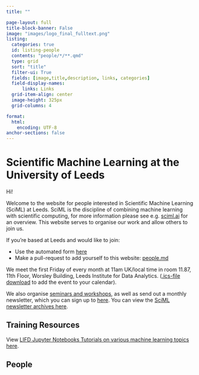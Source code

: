 ```yaml
---
title: ""

page-layout: full
title-block-banner: False
image: "images/logo_final_fulltext.png"
listing:
  categories: true 
  id: listing-people
  contents: "people/*/**.qmd"
  type: grid
  sort: "title"
  filter-ui: True
  fields: [image,title,description, links, categories]
  field-display-names: 
      links: Links
  grid-item-align: center
  image-height: 325px
  grid-columns: 4

format: 
  html:
    encoding: UTF-8
anchor-sections: false
---
```



# Scientific Machine Learning at the University of Leeds

Hi!

Welcome to the website for people interested in Scientific Machine Learning
(SciML) at Leeds. SciML is the discipline of combining machine learning with
scientific computing, for more information please see e.g. <a href="https://sciml.ai/roadmap/">sciml.ai</a>
for an overview. 
This website serves to organise our work and allow others to join us. 

If you're based at Leeds and would like to join:

  * Use the automated form [here](https://sciml-profileadder.streamlit.app)
  * Make a pull-request to add yourself to this website: [people.md](https://github.com/sciml-leeds/sciml-leeds.github.io/tree/master/_data/people.yaml)

We meet the first Friday of every month at 11am UK/local time in room 11.87, 11th Floor, Worsley Building, Leeds
Institute for Data Analytics. ([.ics-file download](assets/SciML_community_monthly_coffee-chat.ics) to add
the event to your calendar). 

We also organise [seminars and workshops](/events), as well as send out a monthly newsletter, which you can sign up to <a href="http://eepurl.com/h65Px5">here</a>.
You can view the <a href="https://us10.campaign-archive.com/home/?u=1e7160a87211972265ca1180b&id=79fe3dd86f">SciML newsletter archives here</a>.

## Training Resources

View <a href="https://cemac.github.io/LIFD_ENV_ML_NOTEBOOKS/">LIFD Jupyter Notebooks Tutorials on various machine learning topics here</a>.

## People

::: {#listing-people}
:::


